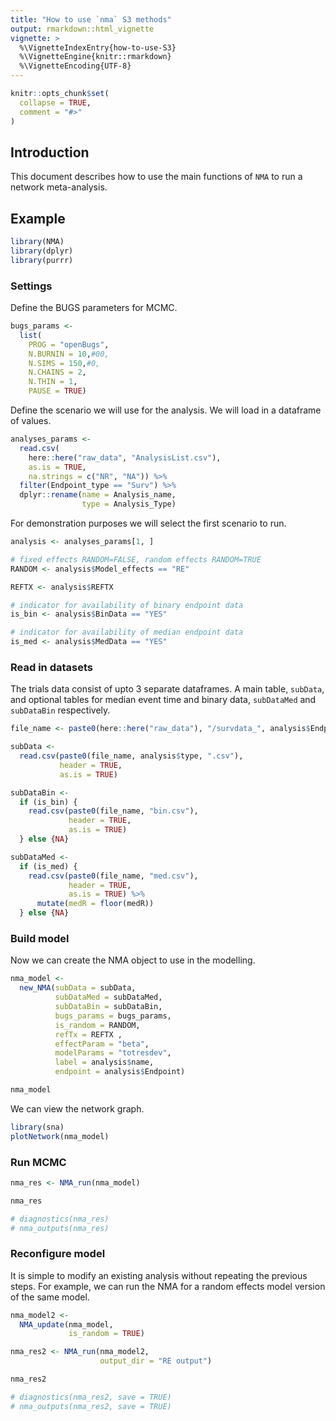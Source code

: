 ```yaml
---
title: "How to use `nma` S3 methods"
output: rmarkdown::html_vignette
vignette: >
  %\VignetteIndexEntry{how-to-use-S3}
  %\VignetteEngine{knitr::rmarkdown}
  %\VignetteEncoding{UTF-8}
---
```


```r
knitr::opts_chunk$set(
  collapse = TRUE,
  comment = "#>"
)
```

## Introduction

This document describes how to use the main functions of `NMA` to run a network meta-analysis.

## Example

```r
library(NMA)
library(dplyr)
library(purrr)
```

### Settings

Define the BUGS parameters for MCMC.

```r
bugs_params <-
  list(
    PROG = "openBugs",
    N.BURNIN = 10,#00,
    N.SIMS = 150,#0,
    N.CHAINS = 2,
    N.THIN = 1,
    PAUSE = TRUE)
```

Define the scenario we will use for the analysis.
We will load in a dataframe of values.

```r
analyses_params <-
  read.csv(
    here::here("raw_data", "AnalysisList.csv"),
    as.is = TRUE,
    na.strings = c("NR", "NA")) %>% 
  filter(Endpoint_type == "Surv") %>% 
  dplyr::rename(name = Analysis_name,
                type = Analysis_Type)

```

For demonstration purposes we will select the first scenario to run.

```r
analysis <- analyses_params[1, ]

# fixed effects RANDOM=FALSE, random effects RANDOM=TRUE
RANDOM <- analysis$Model_effects == "RE"

REFTX <- analysis$REFTX

# indicator for availability of binary endpoint data
is_bin <- analysis$BinData == "YES"

# indicator for availability of median endpoint data
is_med <- analysis$MedData == "YES"
```

### Read in datasets

The trials data consist of upto 3 separate dataframes.
A main table, `subData`, and optional tables for median event time and binary data, `subDataMed` and `subDataBin` respectively.

```r
file_name <- paste0(here::here("raw_data"), "/survdata_", analysis$Endpoint, "_")

subData <-
  read.csv(paste0(file_name, analysis$type, ".csv"),
           header = TRUE,
           as.is = TRUE)

subDataBin <-
  if (is_bin) {
    read.csv(paste0(file_name, "bin.csv"),
             header = TRUE,
             as.is = TRUE)
  } else {NA}

subDataMed <-
  if (is_med) {
    read.csv(paste0(file_name, "med.csv"),
             header = TRUE,
             as.is = TRUE) %>% 
      mutate(medR = floor(medR))
  } else {NA}
```


### Build model

Now we can create the NMA object to use in the modelling.

```r
nma_model <-
  new_NMA(subData = subData,
          subDataMed = subDataMed,
          subDataBin = subDataBin,
          bugs_params = bugs_params,
          is_random = RANDOM,
          refTx = REFTX ,
          effectParam = "beta",
          modelParams = "totresdev",
          label = analysis$name,
          endpoint = analysis$Endpoint)

nma_model
```

We can view the network graph.

```r
library(sna)
plotNetwork(nma_model)
```


### Run MCMC

```r
nma_res <- NMA_run(nma_model)

nma_res

# diagnostics(nma_res)
# nma_outputs(nma_res)
```

### Reconfigure model

It is simple to modify an existing analysis without repeating the previous steps.
For example, we can run the NMA for a random effects model version of the same model.

```r
nma_model2 <-
  NMA_update(nma_model,
             is_random = TRUE)

nma_res2 <- NMA_run(nma_model2,
                    output_dir = "RE output")

nma_res2

# diagnostics(nma_res2, save = TRUE)
# nma_outputs(nma_res2, save = TRUE)
```
